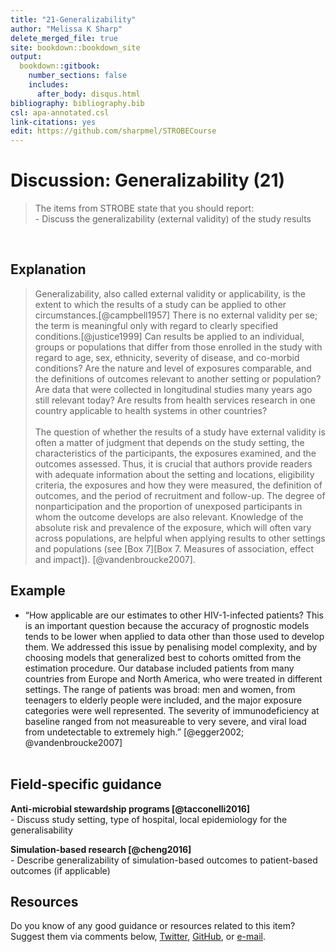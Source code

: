 ---
title: "21-Generalizability"
author: "Melissa K Sharp"
delete_merged_file: true
site: bookdown::bookdown_site
output:
  bookdown::gitbook:
    number_sections: false 
    includes: 
      after_body: disqus.html
bibliography: bibliography.bib
csl: apa-annotated.csl
link-citations: yes
edit: https://github.com/sharpmel/STROBECourse
---

# Discussion: Generalizability (21)  
> The items from STROBE state that you should report:   
-	Discuss the generalizability (external validity) of the study results  

</br>

## Explanation  
> Generalizability, also called external validity or applicability, is the extent to which the results of a study can be applied to other circumstances.[@campbell1957] There is no external validity per se; the term is meaningful only with regard to clearly specified conditions.[@justice1999] Can results be applied to an individual, groups or populations that differ from those enrolled in the study with regard to age, sex, ethnicity, severity of disease, and co-morbid conditions? Are the nature and level of exposures comparable, and the definitions of outcomes relevant to another setting or population? Are data that were collected in longitudinal studies many years ago still relevant today? Are results from health services research in one country applicable to health systems in other countries?  
</br>
The question of whether the results of a study have external validity is often a matter of judgment that depends on the study setting, the characteristics of the participants, the exposures examined, and the outcomes assessed. Thus, it is crucial that authors provide readers with adequate information about the setting and locations, eligibility criteria, the exposures and how they were measured, the definition of outcomes, and the period of recruitment and follow-up. The degree of nonparticipation and the proportion of unexposed participants in whom the outcome develops are also relevant. Knowledge of the absolute risk and prevalence of the exposure, which will often vary across populations, are helpful when applying results to other settings and populations (see [Box 7][Box 7. Measures of association, effect and impact]). [@vandenbroucke2007].
</br>

## Example  
- "How applicable are our estimates to other HIV-1-infected patients? This is an important question because the accuracy of prognostic models tends to be lower when applied to data other than those used to develop them. We addressed this issue by penalising model complexity, and by choosing models that generalized best to cohorts omitted from the estimation procedure. Our database included patients from many countries from Europe and North America, who were treated in different settings. The range of patients was broad: men and women, from teenagers to elderly people were included, and the major exposure categories were well represented. The severity of immunodeficiency at baseline ranged from not measureable to very severe, and viral load from undetectable to extremely high.” [@egger2002; @vandenbroucke2007]
</br></br>

## Field-specific guidance  
**Anti-microbial stewardship programs [@tacconelli2016]**  
- Discuss study setting, type of hospital, local epidemiology for the generalisability </br>

**Simulation-based research [@cheng2016]**  
- Describe generalizability of simulation-based outcomes to patient-based outcomes (if applicable) </br> 

## Resources  
Do you know of any good guidance or resources related to this item? Suggest them via comments below, [Twitter](https://twitter.com/sharpmelk), [GitHub](https://github.com/sharpmel/STROBECourse), or [e-mail](mailto:melissaksharp@gmail.com).
</br> 